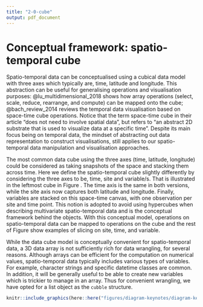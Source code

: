 ```yaml
---
title: "2-0-cube"
output: pdf_document
---
```


<!-- and software implementation has been seen in many R packages: \pkg{raster} [@raster], \pkg{terra} [@terra], and \pkg{stars} [@stars]. -->

<!-- # Existing work and new challenges -->

<!-- Spatio-temporal software should echo with the advance in spatial and temporal data analysis. This section will start with the \pkg{spacetime} paper [@spacetime] that sets the foundation for wrangling spatio-temporal data in \proglang{R}, and then describe some emerging concepts and software in data analysis since the paper publishes and what remains as challenges. -->


<!-- Also, array is not the best solution for a large subset of data, specifically, the vector spatio-temporal data. With vector data, spatial and temporal variables are commonly collected in separate 2D tables and there is usually a location ID to link the spatial and temporal information. Sometimes, the geometrical shape of the location may not present and an additional linking is needed to incorporate the map data. With the multiple pieces in 2D data frame format, there should be a solution to organise all these data from multiple sources in a 2D structure, without needing to convert it into higher dimensional representation. -->


# Conceptual framework: spatio-temporal cube {#cube}

Spatio-temporal data can be conceptualised using a cubical data model with three axes which typically are, time, latitude and longitude. This abstraction can be useful for generalising operations and visualisation purposes: @lu_multidimensional_2018 shows how array operations (select, scale, reduce, rearrange, and compute) can be mapped onto the cube; @bach_review_2014 reviews the temporal data visualisation based on space-time cube operations. Notice that the term space-time cube in their article "does not need to involve spatial data", but refers to "an abstract 2D substrate that is used to visualize data at a specific time". Despite its main focus being on temporal data, the mindset of abstracting out data representation to construct visualisations, still applies to our spatio-temporal data manipulation and visualisation approaches.

The most common data cube using the three axes (time, latitude, longitude) could be considered as taking snapshots of the space and stacking them across time. Here we define the spatio-temporal cube slightly differently by considering the three axes to be, time, site and  variable/s. That is illustrated in the leftmost cube in Figure \ref{fig:cube-def}. The time axis is the same in both versions, while the site axis now captures both latitude and longitude. Finally, variables are stacked on this space-time canvas, with one observation per site and time point. This notion is adopted to avoid using hypercubes when describing multivariate spatio-temporal data and is the conceptual framework behind the \pkg{cubble} objects. With this conceptual model, operations on spatio-temporal data can be mapped to operations on the cube and the rest of Figure \ref{fig:cube-def} show examples of slicing on site, time, and variable. 

While the data cube model is conceptually convenient for spatio-temporal data, a 3D data array is not sufficiently rich for data wrangling, for several reasons. Although arrays can be efficient for the computation on numerical values, spatio-temporal data typically includes various types of variables. For example, character strings and specific datetime classes are common. In addition, it will be generally useful to be able to create new variables which is trickier to manage in an array. Thus for convenient wrangling, we have opted for a list object as the `cubble` structure.


```r
knitr::include_graphics(here::here("figures/diagram-keynotes/diagram-keynotes.007.png"))
```
